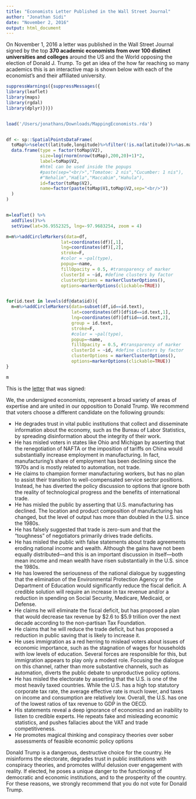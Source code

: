 ```yaml
---
title: "Economists Letter Published in the Wall Street Journal"
author: "Jonathan Sidi"
date: "November 2, 2016"
output: html_document
---
```


On November 1, 2016 a letter was published in the Wall Street Journal signed by the top **370 academic economists from over 100 distinct universities and colleges** around the US and the World opposing the election of Donald J. Trump. To get an idea of the how far reaching so many academics this is an interactive map is shown below with each of the economist's and their affiliated university. 



```r
suppressWarnings({suppressMessages({
library(leaflet)
library(maps)
library(rgdal)
library(dplyr)})})


load('/Users/jonathans/Downloads/MappingEconomists.rda')


df <- sp::SpatialPointsDataFrame(
  toMap%>%select(latitude,longitude)%>%filter(!is.na(latitude))%>%as.matrix,
  data.frame(type = factor(toMap$V2),
             size=log(rnorm(nrow(toMap),200,20)+1)*2,
             label=toMap$V2,
             #html can be used inside the popups
             #paste(sep="<br/>","Tomatoe: 2 nis","Cucumber: 1 nis"),
             #"Nehalim","HaEla","Maccabim","Hahula"),
             id=factor(toMap$V2),
             name=factor(paste(toMap$V1,toMap$V2,sep="<br/>"))
  )
)


m=leaflet() %>%
  addTiles()%>%
  setView(lat=36.9552325, lng=-97.9683254, zoom = 4)

m=m%>%addCircleMarkers(data=df,
                     lat=coordinates(df)[,1],
                     lng=coordinates(df)[,2], 
                     stroke=F,
                     #color = ~pal(type),
                     popup=~name,
                     fillOpacity = 0.5, #transparency of marker
                     clusterId = ~id, #define clusters by factor
                     clusterOptions = markerClusterOptions(),
                     options=markerOptions(clickable=TRUE))


for(id.text in levels(df@data$id)){
  m=m%>%addCircleMarkers(data=subset(df,id==id.text),
                         lat=coordinates(df)[df$id==id.text,1],
                         lng=coordinates(df)[df$id==id.text,2], 
                         group = id.text,
                         stroke=F,
                         #color = ~pal(type),
                         popup=~name,
                         fillOpacity = 0.5, #transparency of marker
                         clusterId = ~id, #define clusters by factor
                         clusterOptions = markerClusterOptions(),
                         options=markerOptions(clickable=TRUE))
}

m
```


This is the [letter](http://www.wsj.com/public/resources/documents/EconomistLetter11012016.pdf) that was signed:

We, the undersigned economists, represent a broad variety of areas of expertise and are united in our opposition to Donald Trump. We recommend that voters choose a different candidate on the following grounds:

  - He degrades trust in vital public institutions that collect and disseminate information
about the economy, such as the Bureau of Labor Statistics, by spreading disinformation
about the integrity of their work.
  - He has misled voters in states like Ohio and Michigan by asserting that the renegotiation of NAFTA or the imposition of tariffs on China would substantially increase employment in manufacturing. In fact, manufacturing’s share of employment has been declining since the 1970s and is mostly related to automation, not trade.
  - He claims to champion former manufacturing workers, but has no plan to assist their transition to well-compensated service sector positions. Instead, he has diverted the policy discussion to options that ignore both the reality of technological progress and the benefits of international trade.
  - He has misled the public by asserting that U.S. manufacturing has declined. The location and product composition of manufacturing has changed, but the level of output has more than doubled in the U.S. since the 1980s.
  - He has falsely suggested that trade is zero-sum and that the “toughness” of negotiators primarily drives trade deficits.
  - He has misled the public with false statements about trade agreements eroding national income and wealth. Although the gains have not been equally distributed—and this is an important discussion in itself—both mean income and mean wealth have risen substantially in the U.S. since the 1980s.
  - He has lowered the seriousness of the national dialogue by suggesting that the
elimination of the Environmental Protection Agency or the Department of Education
would significantly reduce the fiscal deficit. A credible solution will require an increase in tax revenue and/or a reduction in spending on Social Security, Medicare, Medicaid, or Defense.
  - He claims he will eliminate the fiscal deficit, but has proposed a plan that would decrease tax revenue by $2.6 to $5.9 trillion over the next decade according to the non-partisan Tax Foundation.
  - He claims that he will reduce the trade deficit, but has proposed a reduction in public saving that is likely to increase it.
  - He uses immigration as a red herring to mislead voters about issues of economic
importance, such as the stagnation of wages for households with low levels of education. Several forces are responsible for this, but immigration appears to play only a modest role. Focusing the dialogue on this channel, rather than more substantive channels, such as automation, diverts the public debate to unproductive policy options.
  - He has misled the electorate by asserting that the U.S. is one of the most heavily taxed countries. While the U.S. has a high top statutory corporate tax rate, the average effective rate is much lower, and taxes on income and consumption are relatively low. Overall, the U.S. has one of the lowest ratios of tax revenue to GDP in the OECD.
  - His statements reveal a deep ignorance of economics and an inability to listen to credible experts. He repeats fake and misleading economic statistics, and pushes fallacies about the VAT and trade competitiveness.
  - He promotes magical thinking and conspiracy theories over sober assessments of feasible economic policy options 

Donald Trump is a dangerous, destructive choice for the country. He misinforms the electorate, degrades trust in public institutions with conspiracy theories, and promotes willful delusion over engagement with reality. If elected, he poses a unique danger to the functioning of democratic and economic institutions, and to the prosperity of the country. For these reasons, we strongly recommend that you do not vote for Donald Trump.